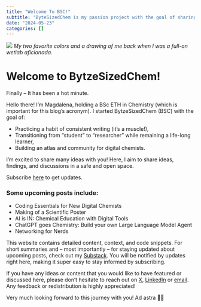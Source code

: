```yaml
---
title: "Welcome To BSC!"
subtitle: "ByteSizedChem is my passion project with the goal of sharing, teaching and discussing (mostly) digital chemistry and student life."
date: "2024-05-23"
categories: []
---
```



![](thumbnail.png)
*My two favorite colors and a drawing of me back when I was a full-on wetlab aficionada.*


# Welcome to BytzeSizedChem!
Finally – It has been a hot minute.

Hello there! I’m Magdalena, holding a BSc ETH in Chemistry (which is important for this blog’s acronym). I started BytzeSizedChem (BSC) with the goal of:

* Practicing a habit of consistent writing (it’s a muscle!),
* Transitioning from “student” to “researcher” while remaining a life-long learner,
* Building an atlas and community for digital chemists.

I’m excited to share many ideas with you! Here, I aim to share ideas, findings, and discussions in a safe and open space.

:::{.callout-tip}

Subscribe [here](https://bytesizedchem.substack.com/subscribe) to get updates.

:::

### Some upcoming posts include:

* Coding Essentials for New Digital Chemists
* Making of a Scientific Poster
* AI is IN: Chemical Education with Digital Tools
* ChatGPT goes Chemistry: Build your own Large Language Model Agent
* Networking for Nerds

This website contains detailed content, context, and code snippets. For short summaries and – most importantly – for staying updated about upcoming posts, check out my [Substack](https://bytesizedchem.substack.com/subscribe). You will be notified by updates right here, making it super easy to stay informed by subscribing.

If you have any ideas or content that you would like to have featured or discussed here, please don't hesitate to reach out on [X](twitter.com/maglederb), [LinkedIn](linkedin.com/in/magdalena-lederbauer) or [email](mlederbauer@ethz.ch). Any feedback or redistribution is highly appreciated!

Very much looking forward to this journey with you! Ad astra 🚀✨